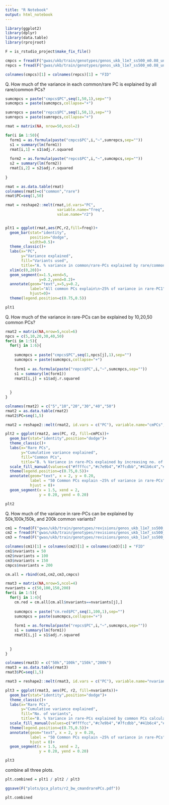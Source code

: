 ```yaml
---
title: "R Notebook"
output: html_notebook
---
```



```r

library(ggplot2)
library(dplyr)
library(data.table)
library(rprojroot)

F = is_rstudio_project$make_fix_file()

```


```r

cmpcs = fread(F("gwas/ukb/train/genotypes/genos_ukb_l1e7_ss500_m0.08_uniform_chr1_20.rmdup.train.cm.200k.pca.eigenvec"))
repcs = fread(F("gwas/ukb/train/genotypes/genos_ukb_l1e7_ss500_m0.08_uniform_chr1_20.rmdup.train.re.1M.pca.eigenvec"))

colnames(cmpcs)[1] = colnames(repcs)[1] = "FID"

```

Q. How much of the variance in each common/rare PC is explained by all rare/common PCs?

```r

sumcmpcs = paste("cmpcs$PC",seq(1,50,1),sep="")
sumcmpcs = paste(sumcmpcs,collapse="+")

sumrepcs = paste("repcs$PC",seq(1,50,1),sep="")
sumrepcs = paste(sumrepcs,collapse="+")

rmat = matrix(NA, nrow=50,ncol=2)

for(i in 1:50){
  form1 = as.formula(paste("cmpcs$PC",i,"~",sumrepcs,sep=""))
  s1 = summary(lm(form1))
  rmat[i,1] = s1$adj.r.squared
  
  form2 = as.formula(paste("repcs$PC",i,"~",sumcmpcs,sep=""))
  s2 = summary(lm(form2))
  rmat[i,2] = s2$adj.r.squared
  
}

rmat = as.data.table(rmat)
colnames(rmat)=c("common","rare")
rmat$PC=seq(1,50)

rmat = reshape2::melt(rmat,id.vars="PC",
                       variable.name="freq",
                       value.name="r2")


plt1 = ggplot(rmat,aes(PC,r2,fill=freq))+
  geom_bar(stat="identity",
           position="dodge",
           width=0.5)+
  theme_classic()+
  labs(x="PC",
       y="Variance explained",
       fill="Variants used",
       title="A. % variance in common/rare-PCs explained by rare/common-PCs")+
  xlim(c(0,20))+
  geom_segment(x=1.5,xend=5,
               y=0.2,yend=0.2)+
  annotate(geom="text",x=5,y=0.2,
           label="All common PCs explain\n~25% of variance in rare-PC1",
           hjust=0)+
  theme(legend.position=c(0.75,0.5))

plt1 

```

Q. How much of the variance in rare-PCs can be explained by 10,20,50 common PCs?

```r

rmat2 = matrix(NA,nrow=5,ncol=6)
npcs = c(5,10,20,30,40,50)
for(i in 1:5){
  for(j in 1:6){
    
    sumcmpcs = paste("cmpcs$PC",seq(1,npcs[j],1),sep="")
    sumcmpcs = paste(sumcmpcs,collapse="+")
    
    form1 = as.formula(paste("repcs$PC",i,"~",sumcmpcs,sep=""))
    s1 = summary(lm(form1))
    rmat2[i,j] = s1$adj.r.squared
    
    
  }
}

colnames(rmat2) = c("5","10","20","30","40","50")
rmat2 = as.data.table(rmat2)
rmat2$PC=seq(1,5)

rmat2 = reshape2::melt(rmat2, id.vars = c("PC"), variable.name="cmPCs",value.name="r2")

plt2 = ggplot(rmat2, aes(PC, r2, fill=cmPCs))+
  geom_bar(stat="identity",position="dodge")+
  theme_classic()+
  labs(x="Rare PCs",
       y="Cumulative variance explained",
       fill="Common PCs",
       title="B. % Variance in rare-PCs explained by increasing no. of common-PCs")+
  scale_fill_manual(values=c("#ffffcc","#c7e9b4","#7fcdbb","#41b6c4","#2c7fb8","#253494"))+
  theme(legend.position=c(0.75,0.5))+
  annotate(geom="text", x = 2, y = 0.20,
           label = "50 Common PCs explain ~25% of variance in rare-PCs",
           hjust = 0)+
  geom_segment(x = 1.5, xend = 2, 
               y = 0.20, yend = 0.20)

plt2


```

Q. How much of the variance in rare-PCs can be explained by 50k,100k,150k, and 200k common variants?

```r


cm1 = fread(F("gwas/ukb/train/genotypes/revisions/genos_ukb_l1e7_ss500_m0.08_uniform_chr1_20.rmdup.train.cm50k.pca.eigenvec"))
cm2 = fread(F("gwas/ukb/train/genotypes/revisions/genos_ukb_l1e7_ss500_m0.08_uniform_chr1_20.rmdup.train.cm100k.pca.eigenvec"))
cm3 = fread(F("gwas/ukb/train/genotypes/revisions/genos_ukb_l1e7_ss500_m0.08_uniform_chr1_20.rmdup.train.cm150k.pca.eigenvec"))

colnames(cm1)[1] = colnames(cm2)[1] = colnames(cm3)[1] = "FID"
cm1$nvariants = 50
cm2$nvariants = 100
cm3$nvariants = 150
cmpcs$nvariants = 200

cm.all = rbind(cm1,cm2,cm3,cmpcs)

rmat3 = matrix(NA,nrow=5,ncol=4)
nvariants = c(50,100,150,200)
for(i in 1:5){
  for(j in 1:4){
    cm.red = cm.all[cm.all$nvariants==nvariants[j],]
    
    sumcmpcs = paste("cm.red$PC",seq(1,100,1),sep="")
    sumcmpcs = paste(sumcmpcs,collapse="+")
    
    form1 = as.formula(paste("repcs$PC",i,"~",sumcmpcs,sep=""))
    s1 = summary(lm(form1))
    rmat3[i,j] = s1$adj.r.squared
    
    
  }
}

colnames(rmat3) = c("50k","100k","150k","200k")
rmat3 = as.data.table(rmat3)
rmat3$PC=seq(1,5)

rmat3 = reshape2::melt(rmat3, id.vars = c("PC"), variable.name="nvariants",value.name="r2")

plt3 = ggplot(rmat3, aes(PC, r2, fill=nvariants))+
  geom_bar(stat="identity",position="dodge")+
  theme_classic()+
  labs(x="Rare PCs",
       y="Cumulative variance explained",
       fill="No. of variants",
       title="B. % Variance in rare-PCs explained by common PCs calculated with increasing no. of variants")+
  scale_fill_manual(values=c("#ffffcc","#c7e9b4","#7fcdbb","#41b6c4","#2c7fb8","#253494"))+
  theme(legend.position=c(0.75,0.5))+
  annotate(geom="text", x = 2, y = 0.20,
           label = "50 Common PCs explain ~25% of variance in rare-PCs",
           hjust = 0)+
  geom_segment(x = 1.5, xend = 2, 
               y = 0.20, yend = 0.20)

plt3


```

combine all three plots.

```r

plt.combined = plt1 / plt2 / plt3 

ggsave(F("plots/pca_plots/r2_bw_cmandrarePCs.pdf"))

plt.combined

```

